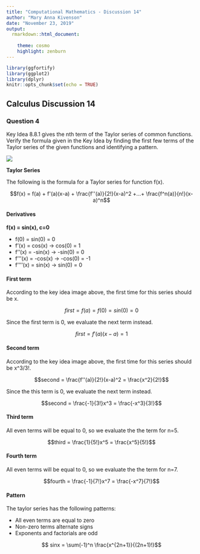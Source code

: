 ```yaml
---
title: "Computational Mathematics - Discussion 14"
author: "Mary Anna Kivenson"
date: "November 23, 2019"
output:
  rmarkdown::html_document:
    
    theme: cosmo 
    highlight: zenburn
---
```


```r
library(ggfortify)
library(ggplot2)
library(dplyr)
knitr::opts_chunk$set(echo = TRUE)
```


## Calculus Discussion 14

### Question 4 {.tabset}
Key Idea 8.8.1 gives the nth term of the Taylor series of common functions. Verify the formula given in the Key Idea by finding the first few terms of the Taylor series of the given functions and identifying a pattern.

![](https://github.com/mkivenson/Computational-Mathematics/blob/master/Discussions/Discussion%2014/Key%20Idea.PNG?raw=true)


**Taylor Series**

The following is the formula for a Taylor series for function f(x).

$$f(x) = f(a) + f'(a)(x-a) + \frac{f''(a)}{2!}(x-a)^2 +...+ \frac{f^n(a)}{n!}(x-a)^n$$

#### Derivatives

**f(x) = sin(x), c=0**

* f(0) = sin(0) = 0
* f'(x) = cos(x) ->  cos(0) = 1
* f''(x) = -sin(x) -> -sin(0) = 0
* f'''(x) = -cos(x) -> -cos(0) = -1
* f''''(x) = sin(x) -> sin(0) = 0


#### First term
According to the key idea image above, the first time for this series should be x. 

$$first= f(a) = f(0) = sin(0) = 0$$

Since the first term is 0, we evaluate the next term instead.

$$first = f'(a)(x-a) = 1$$

#### Second term
According to the key idea image above, the first time for this series should be x^3/3!. 


$$second = \frac{f''(a)}{2!}(x-a)^2 = \frac{x^2}{2!}$$

Since the this term is 0, we evaluate the next term instead.

$$second = \frac{-1}{3!}x^3 = \frac{-x^3}{3!}$$

#### Third term
All even terms will be equal to 0, so we evaluate the the term for n=5. 

$$third = \frac{1}{5!}x^5 = \frac{x^5}{5!}$$

#### Fourth term
All even terms will be equal to 0, so we evaluate the the term for n=7. 

$$fourth = \frac{-1}{7!}x^7 = \frac{-x^7}{7!}$$


#### Pattern
The taylor series has the following patterns:

* All even terms are equal to zero 
* Non-zero terms alternate signs
* Exponents and factorials are odd

$$ sinx = \sum(-1)^n \frac{x^{2n+1}}{(2n+1)!}$$